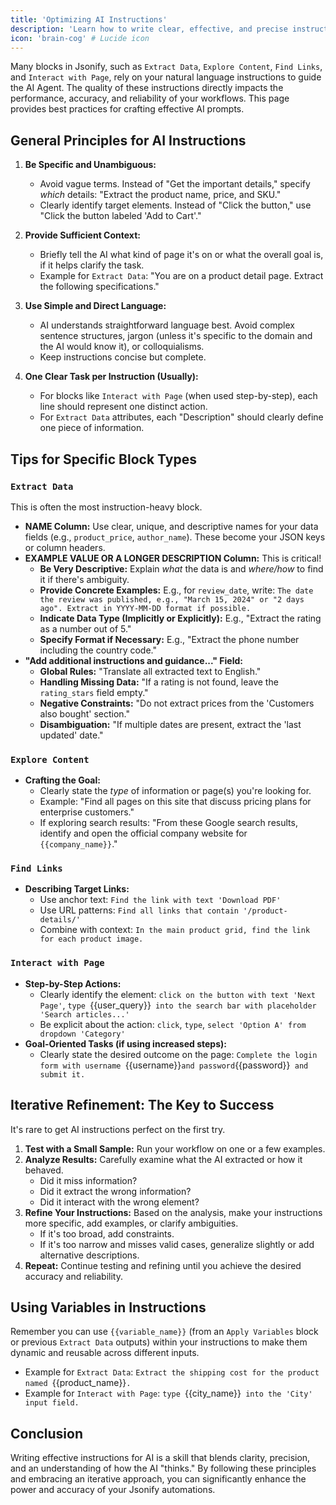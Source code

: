 ```yaml
---
title: 'Optimizing AI Instructions'
description: 'Learn how to write clear, effective, and precise instructions for AI-driven blocks to maximize accuracy and reliability.'
icon: 'brain-cog' # Lucide icon
---
```


Many blocks in Jsonify, such as `Extract Data`, `Explore Content`, `Find Links`, and `Interact with Page`, rely on your natural language instructions to guide the AI Agent. The quality of these instructions directly impacts the performance, accuracy, and reliability of your workflows. This page provides best practices for crafting effective AI prompts.

## General Principles for AI Instructions

1.  **Be Specific and Unambiguous:**
    * Avoid vague terms. Instead of "Get the important details," specify *which* details: "Extract the product name, price, and SKU."
    * Clearly identify target elements. Instead of "Click the button," use "Click the button labeled 'Add to Cart'."

2.  **Provide Sufficient Context:**
    * Briefly tell the AI what kind of page it's on or what the overall goal is, if it helps clarify the task.
    * Example for `Extract Data`: "You are on a product detail page. Extract the following specifications."

3.  **Use Simple and Direct Language:**
    * AI understands straightforward language best. Avoid complex sentence structures, jargon (unless it's specific to the domain and the AI would know it), or colloquialisms.
    * Keep instructions concise but complete.

4.  **One Clear Task per Instruction (Usually):**
    * For blocks like `Interact with Page` (when used step-by-step), each line should represent one distinct action.
    * For `Extract Data` attributes, each "Description" should clearly define one piece of information.

## Tips for Specific Block Types

### `Extract Data`

This is often the most instruction-heavy block.

* **NAME Column:** Use clear, unique, and descriptive names for your data fields (e.g., `product_price`, `author_name`). These become your JSON keys or column headers.
* **EXAMPLE VALUE OR A LONGER DESCRIPTION Column:** This is critical!
    * **Be Very Descriptive:** Explain *what* the data is and *where/how* to find it if there's ambiguity.
    * **Provide Concrete Examples:** E.g., for `review_date`, write: `The date the review was published, e.g., "March 15, 2024" or "2 days ago". Extract in YYYY-MM-DD format if possible.`
    * **Indicate Data Type (Implicitly or Explicitly):** E.g., "Extract the rating as a number out of 5."
    * **Specify Format if Necessary:** E.g., "Extract the phone number including the country code."
* **"Add additional instructions and guidance..." Field:**
    * **Global Rules:** "Translate all extracted text to English."
    * **Handling Missing Data:** "If a rating is not found, leave the `rating_stars` field empty."
    * **Negative Constraints:** "Do not extract prices from the 'Customers also bought' section."
    * **Disambiguation:** "If multiple dates are present, extract the 'last updated' date."

### `Explore Content`

* **Crafting the Goal:**
    * Clearly state the *type* of information or page(s) you're looking for.
    * Example: "Find all pages on this site that discuss pricing plans for enterprise customers."
    * If exploring search results: "From these Google search results, identify and open the official company website for `{{company_name}}`."

### `Find Links`

* **Describing Target Links:**
    * Use anchor text: `Find the link with text 'Download PDF'`
    * Use URL patterns: `Find all links that contain '/product-details/'`
    * Combine with context: `In the main product grid, find the link for each product image.`

### `Interact with Page`

* **Step-by-Step Actions:**
    * Clearly identify the element: `click on the button with text 'Next Page'`, `type `{{user_query}}` into the search bar with placeholder 'Search articles...'`
    * Be explicit about the action: `click`, `type`, `select 'Option A' from dropdown 'Category'`
* **Goal-Oriented Tasks (if using increased steps):**
    * Clearly state the desired outcome on the page: `Complete the login form with username `{{username}}` and password `{{password}}` and submit it.`

## Iterative Refinement: The Key to Success

It's rare to get AI instructions perfect on the first try.

1.  **Test with a Small Sample:** Run your workflow on one or a few examples.
2.  **Analyze Results:** Carefully examine what the AI extracted or how it behaved.
    * Did it miss information?
    * Did it extract the wrong information?
    * Did it interact with the wrong element?
3.  **Refine Your Instructions:** Based on the analysis, make your instructions more specific, add examples, or clarify ambiguities.
    * If it's too broad, add constraints.
    * If it's too narrow and misses valid cases, generalize slightly or add alternative descriptions.
4.  **Repeat:** Continue testing and refining until you achieve the desired accuracy and reliability.

## Using Variables in Instructions

Remember you can use `{{variable_name}}` (from an `Apply Variables` block or previous `Extract Data` outputs) within your instructions to make them dynamic and reusable across different inputs.
* Example for `Extract Data`: `Extract the shipping cost for the product named `{{product_name}}`.`
* Example for `Interact with Page`: `type `{{city_name}}` into the 'City' input field.`

## Conclusion

Writing effective instructions for AI is a skill that blends clarity, precision, and an understanding of how the AI "thinks." By following these principles and embracing an iterative approach, you can significantly enhance the power and accuracy of your Jsonify automations.